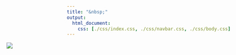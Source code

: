 ```yaml
---
title: "&nbsp;"
output:
  html_document:
    css: [./css/index.css, ./css/navbar.css, ./css/body.css]
---
```


<style>
h1 {font-weight: bold !important; 
    font-size: 42px !important}
    
.demo {display: none; }

.footer {display: none; }

.bottom-left {
  position: absolute;
  bottom: -10%;
  left: 25%;
  color: white;
  font-size: 50px; 
  font-style: italic;
  opacity: 0.5;
  font-family: Garamond;
}

</style>   

<div style="width:1226px; height: 100%; margin-left: -158px; margin-bottom: -195px;">
<img src="./images/Homepage.JPG">

<div class="bottom-left">Rooting Deep and Stretching High</div>

</div>



